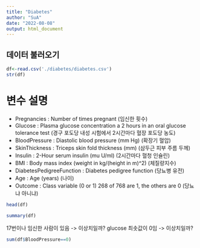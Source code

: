 ```yaml
---
title: "Diabetes"
author: "SuA"
date: "2022-08-08"
output: html_document
---
```



## 데이터 불러오기

```r
df<-read.csv('./diabetes/diabetes.csv')
str(df)
```

# 변수 설명
- Pregnancies : Number of times pregnant (임신한 횟수)
- Glucose : Plasma glucose concentration a 2 hours in an oral glucose tolerance test
	  (경구 포도당 내성 시험에서 2시간마다 혈장 포도당 농도)
- BloodPressure : Diastolic blood pressure (mm Hg)
	           (확장기 혈압)
- SkinThickness : Triceps skin fold thickness (mm)
	           (삼두근 피부 주름 두께)
- Insulin : 2-Hour serum insulin (mu U/ml)
	 (2시간마다 혈청 인슐린)
- BMI : Body mass index (weight in kg/(height in m)^2)
          (체질량지수)
- DiabetesPedigreeFunction : Diabetes pedigree function
			 (당뇨병 유전)
- Age : Age (years)
          (나이)
- Outcome : Class variable (0 or 1) 268 of 768 are 1, the others are 0
	    (당뇨냐 아니냐)

```r
head(df)
```

```r
summary(df)
```
17번이나 임신한 사람이 있음 -> 이상치일까?
glucose 최솟값이 0임 -> 이상치일까?

```r
sum(df$BloodPressure==0)
```

